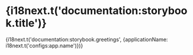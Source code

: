 
<Meta title="Getting Started" />

# {i18next.t('documentation:storybook.title')}

{i18next.t('documentation:storybook.greetings', {applicationName: i18next.t('configs:app.name')})}

<style>
  {`
  :root {
    font-size: 62.5%; /* 10px */
    font-family: 'Nunito', sans-serif;
  }

  * {
    font-size: 1.6rem;
    color: #333;
  }
  `}
</style>
